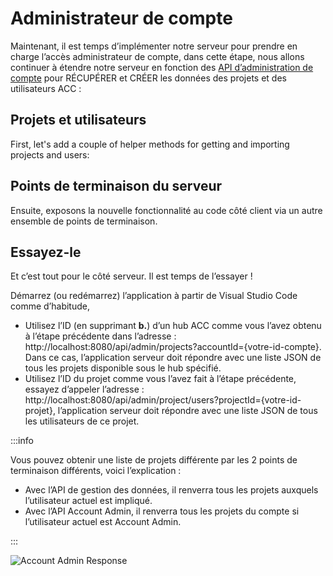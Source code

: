 

# Administrateur de compte

Maintenant, il est temps d’implémenter notre serveur pour prendre en charge l’accès administrateur de compte, dans cette étape, nous allons 
continuer à étendre notre serveur en fonction des [API d’administration de compte](https://aps.autodesk.com/en/docs/acc/v1/overview/field-guide/admin/)
pour RÉCUPÉRER et CRÉER les données des projets et des utilisateurs ACC :

## Projets et utilisateurs

First, let's add a couple of helper methods for getting and importing projects and users:

<NodeJsVsCodeHubs />

## Points de terminaison du serveur

Ensuite, exposons la nouvelle fonctionnalité au code côté client via un autre
ensemble de points de terminaison.

<NodeJsVsCodeEndpoints />

## Essayez-le

Et c’est tout pour le côté serveur. Il est temps de l’essayer !

Démarrez (ou redémarrez) l’application à partir de Visual Studio Code comme d’habitude, 
- Utilisez l’ID (en supprimant **b.**) d’un hub ACC comme vous l’avez obtenu à l’étape précédente dans l’adresse : http://localhost:8080/api/admin/projects?accountId={votre-id-compte}.
Dans ce cas, l’application serveur doit répondre avec une liste JSON de tous les projets
disponible sous le hub spécifié.
- Utilisez l’ID du projet comme vous l’avez fait à l’étape précédente, essayez d’appeler l’adresse : 
http://localhost:8080/api/admin/project/users?projectId={votre-id-projet}, l’application serveur doit
répondre avec une liste JSON de tous les utilisateurs de ce projet.



:::info

Vous pouvez obtenir une liste de projets différente par les 2 points de terminaison différents, voici l’explication :
- Avec l’API de gestion des données, il renverra tous les projets auxquels l’utilisateur actuel est impliqué.
- Avec l’API Account Admin, il renverra tous les projets du compte si l’utilisateur actuel est Account Admin.


:::



![Account Admin Response](./_shared/account-admin.webp)
